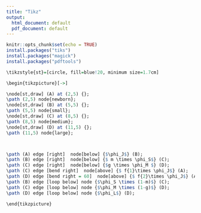 ```yaml
---
title: "Tikz"
output:
  html_document: default
  pdf_document: default
---
```


```r
knitr::opts_chunk$set(echo = TRUE)
install.packages("tiks")
install.packages("magick")
install.packages("pdftools")
```

```r
\tikzstyle{st}=[circle, fill=blue!20, minimum size=1.7cm]

\begin{tikzpicture}[->]

\node[st,draw] (A) at (2,5) {};
\path (2,5) node{newborn};
\node[st,draw] (B) at (5,5) {};
\path (5,5) node{small};
\node[st,draw] (C) at (8,5) {};
\path (8,5) node{medium};
\node[st,draw] (D) at (11,5) {};
\path (11,5) node{large};



\path (A) edge [right]  node[below] {$\phi_J$} (B);
\path (B) edge [right]  node[below] {$ m \times \phi_S$} (C);
\path (C) edge [right]  node[below] {$g \times \phi_M $} (D);
\path (C) edge [bend right]  node[above] {$ f{1}\times \phi_J$} (A);
\path (D) edge [bend right = 60]  node[above] {$ f{2}\times \phi_J$} (A);
\path (B) edge [loop below] node {$\phi_S \times (1-m)$} (C);
\path (C) edge [loop below] node {$\phi_M \times (1-g)$} (D);
\path (D) edge [loop below] node {$\phi_L$} (D);

\end{tikzpicture}
```